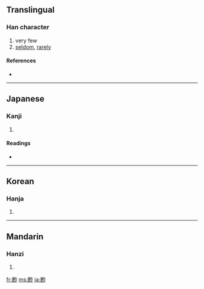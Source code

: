 {{also|鮮}}
==Translingual==

===Han character===
{{Han char|rn=42|rad=小|as=10|sn=13|four=|canj=廿女火竹 (TVFH)}}

# very few
# [[seldom]], [[rarely]]

====References====
* {{Han ref|kx=0297.270|dkj=07523|dj=0592.260|hdz=10565.160|uh=5C20|ud=23584}}

----

==Japanese==

===Kanji===
{{ja-kanji|grade=|rs=小10}}

# {{defn|Japanese}}

====Readings====
* {{ja-readings|on=[[せん]] (sen)|kun=[[すくない]] (sukunai)}}

----

==Korean==

===Hanja===
{{ko-hanja|hangeul=선|rv=seon|mr=sŏn}}

# {{defn|Korean}}

----

==Mandarin==

===Hanzi===
{{cmn-hanzi|pin=[[xiǎn]] ([[xian3]])|wg=hsien<sup>3</sup>}}

# {{defn|Mandarin}}

[[fr:尠]]
[[ms:尠]]
[[ja:尠]]